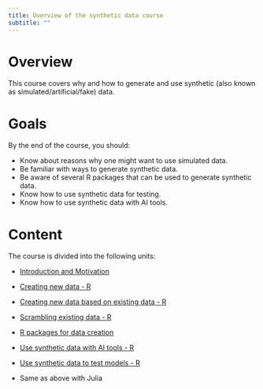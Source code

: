 ```yaml
---
title: Overview of the synthetic data course 
subtitle: ""
---
```



# Overview
This course covers why and how to generate and use synthetic (also known as simulated/artificial/fake) data.


# Goals
By the end of the course, you should:

* Know about reasons why one might want to use simulated data.
* Be familiar with ways to generate synthetic data.
* Be aware of several R packages that can be used to generate synthetic data.
* Know how to use synthetic data for testing.
* Know how to use synthetic data with AI tools.


# Content

The course is divided into the following units:

* [Introduction and Motivation](./synthetic-data-introduction/synthetic-data-introduction.html)
* [Creating new data - R](./synthetic-data-new-R/synthetic-data-new-R.html)
* [Creating new data based on existing data - R](./synthetic-data-new-existing-R/synthetic-data-new-existing-R.html)
* [Scrambling existing data - R](./synthetic-data-exisiting-R/synthetic-data-exisiting-R.html)
* [R packages for data creation](./synthetic-data-R-packages/synthetic-data-R-packages.html)
* [Use synthetic data with AI tools - R](./synthetic-data-AI-tools-R/synthetic-data-AI-tools-R.html)
* [Use synthetic data to test models - R](./synthetic-data-model-testing-R/synthetic-data-model-testing-R.html)

* Same as above with Julia

